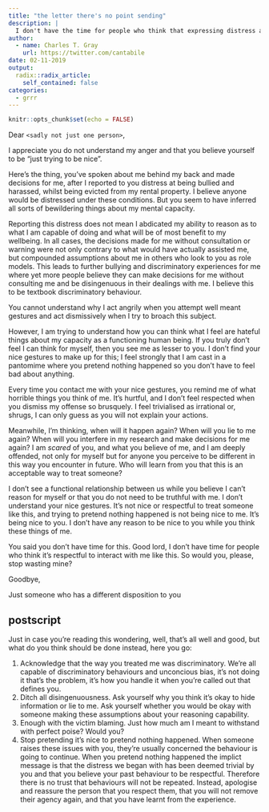 ```yaml
---
title: "the letter there's no point sending"
description: |
  I don't have the time for people who think that expressing distress at bullying and tenancy eviction means I am mentally deficient and cannot make decisions for myself. 
author:
  - name: Charles T. Gray
    url: https://twitter.com/cantabile
date: 02-11-2019
output:
  radix::radix_article:
    self_contained: false
categories:
  - grrr
---
```


```r
knitr::opts_chunk$set(echo = FALSE)
```

Dear `<sadly not just one person>`,

I appreciate you do not understand my anger and that you believe yourself to be "just trying to be nice".

Here's the thing, you've spoken about me behind my back and made decisions for me, after I reported to you distress at being bullied and harassed, whilst being evicted from my rental property. I believe anyone would be distressed under these conditions. But you seem to have inferred all sorts of bewildering things about my mental capacity.

Reporting this distress does not mean I abdicated my ability to reason as to what I am capable of doing and what will be of most benefit to my wellbeing. In all cases, the decisions made for me without consultation or warning were not only contrary to what would have actually assisted me, but compounded assumptions about me in others who look to you as role models. This leads to further bullying and discriminatory experiences for me where yet more people believe they can make decisions for me without consulting me and be disingenuous in their dealings with me. I believe this to be textbook discriminatory behaviour. 

You cannot understand why I act angrily when you attempt well meant gestures and act dismissively when I try to broach this subject. 

However, I am trying to understand how you can think what I feel are hateful things about my capacity as a functioning human being. If you truly don't feel I can think for myself, then you see me as lesser to you. I don't find your nice gestures to make up for this; I feel strongly that I am cast in a pantomime where you pretend nothing happened so you don't have to feel bad about anything.

Every time you contact me with your nice gestures, you remind me of what horrible things you think of me. It's hurtful, and I don't feel respected when you dismiss my offense so brusquely. I feel trivialised as irrational or, shrugs, I can only guess as you will not explain your actions. 

Meanwhile, I'm thinking, when will it happen again? When will you lie to me again? When will you interfere in my research and make decisions for me again? I am _scared_ of you, and what you believe of me, and I am deeply offended, not only for myself but for anyone you perceive to be different in this way you encounter in future. Who will learn from you that this is an acceptable way to treat someone?  

I don't see a functional relationship between us while you believe I can't reason for myself or that you do not need to be truthful with me. I don't understand your nice gestures. It's not nice or respectful to treat someone like this, and trying to pretend nothing happened is not being nice to me. It's being nice to you. I don't have any reason to be nice to you while you think these things of me. 

You said you don't have time for this. Good lord, I don't have time for people who think it's respectful to interact with me like this. So would you, please, stop wasting mine?

Goodbye,

Just someone who has a different disposition to you

## postscript

Just in case you're reading this wondering, well, that's all well and good, but what do you think should be done instead, here you go:

1. Acknowledge that the way you treated me was discriminatory. We're all capable of discriminatory behaviours and unconcious bias, it's not doing it that's the problem, it's how you handle it when you're called out that defines you.  
2. Ditch all disingenuousness. Ask yourself why you think it's okay to hide information or lie to me. Ask yourself whether you would be okay with someone making these assumptions about your reasoning capability. 
3. Enough with the victim blaming. Just how much am I meant to withstand with perfect poise? Would you?
4. Stop pretending it's nice to pretend nothing happened. When someone raises these issues with you, they're usually concerned the behaviour is going to continue. When you pretend nothing happened the implict message is that the distress we began with has been deemed trivial by you and that you believe your past behaviour to be respectful. Therefore there is no trust that behaviours will not be repeated. Instead, apologise and reassure the person that you respect them, that you will not remove their agency again, and that you have learnt from the experience.  
